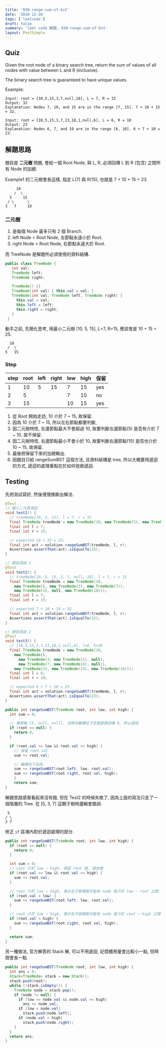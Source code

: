 ```yaml
---
title: '938-range-sum-of-bst'
date: '2018-12-26'
tags: ['leetcode']
draft: false
summary: 'leet code 解題, 938-range-sum-of-bst'
layout: PostSimple
---
```


<TOCInline toc={props.toc} asDisclosure />

## Quiz

Given the root node of a binary search tree, return the sum of values of all nodes with value between L and R (inclusive).

The binary search tree is guaranteed to have unique values.

Example:

```
Input: root = [10,5,15,3,7,null,18], L = 7, R = 15
Output: 32
Explanation: Nodes 7, 10, and 15 are in the range [7, 15]. 7 + 10 + 15 = 32.

Input: root = [10,5,15,3,7,13,18,1,null,6], L = 6, R = 10
Output: 23
Explanation: Nodes 6, 7, and 10 are in the range [6, 10]. 6 + 7 + 10 = 23.
```

## 解題思路

題目是 **二元樹** 問題, 會給一個 Root Node, 與 L, R, 必須回傳 L 到 R (包含) 之間所有 Node 的加總.

Example1 的二元樹會長這樣, 指定 L(7) 與 R(15), 也就是 7 + 10 + 15 = 23.

```
     10
    /  \
  5     15
 / \      \
3   7     18
```

### 二元樹

1. 是每個 Node 最多只有 2 個 Branch.
2. left Node < Root Node, 左節點永遠小於 Root.
3. right Node > Root Node, 右節點永遠大於 Root.

而 TreeNode 是解題所必須使用的資料結構.

```java:TreeNode.java
public class TreeNode {
   int val;
   TreeNode left;
   TreeNode right;

   TreeNode() {}
   TreeNode(int val) { this.val = val; }
   TreeNode(int val, TreeNode left, TreeNode right) {
     this.val = val;
     this.left = left;
     this.right = right;
   }
 }
```

動手之前, 先簡化思考, 用最小二元樹 [10, 5, 15], L=7, R=15, 應該會是 10 + 15 = 25.

```
  10
 /  \
5   15
```

### Step

| step | root | left | right | low | high | 保留 |
| ---- | ---- | ---- | ----- | --- | ---- | ---- |
| 1    | 10   | 5    | 15    | 7   | 15   | yes  |
| 2    | 5    |      |       | 7   | 10   | no   |
| 3    | 15   |      |       | 10  | 15   | yes  |

1. 從 Root 開始走訪, 10 介於 7 ~ 15, 故保留.
2. 因為 10 介於 7 ~ 15, 所以左右節點都要判斷,
3. 因二元樹特性, 左邊節點最大不會超過 10, 故要判斷左邊節點(5) 是否有介於 7 ~ 10, 故不保留.
4. 因二元樹特性, 右邊節點最小不會小於 10, 故要判斷右邊節點(15) 是否也介於 10 ~ 15, 故保留.
5. 最後把保留下來的加總輸出.
6. 因題目只給 rangeSumBST 這個方法, 且資料結構是 tree, 所以大概要用遞迴的方式, 遞迴的處理重點在於如何收斂遞迴.

## Testing

先把測試寫好, 然後慢慢推斷出解法.

```java:RangeSumBstTest.java
@Test
// 最小二元素測試
void test1() {
  // treeNode[10, 5, 15], l = 7, r = 15
  final TreeNode treeNode = new TreeNode(10, new TreeNode(5), new TreeNode(15));
  final int l = 7;
  final int r = 15;

  // expected 10 + 15 = 25;
  final int act = solution.rangeSumBST(treeNode, l, r);
  Assertions.assertThat(act).isEqualTo(25);
}

// 題目測試 1
@Test
void test2() {
  // treeNode[10, 5, 15, 3, 7, null, 18], l = 7, r = 15
  final TreeNode treeNode = new TreeNode(10,
    new TreeNode(5, new TreeNode(3), new TreeNode(7)),
    new TreeNode(15, null, new TreeNode(18)));
  final int l = 7;
  final int r = 15;

  // expected 7 + 10 + 15 = 32
  final int act = solution.rangeSumBST(treeNode, l, r);
  Assertions.assertThat(act).isEqualTo(32);
}

// 題目測試 2
@Test
void test3() {
  // [10,5,15,3,7,13,18,1,null,6], l=6, h=10
  final TreeNode treeNode = new TreeNode(10,
    new TreeNode(5,
      new TreeNode(3, new TreeNode(1), null),
      new TreeNode(7, new TreeNode(6), null)),
    new TreeNode(15, new TreeNode(13), new TreeNode(18)));
  final int l = 6;
  final int r = 10;

  // expected 6 + 7 + 10 = 23
  final int act = solution.rangeSumBST(treeNode, l, r);
  Assertions.assertThat(act).isEqualTo(23);
}
```

```java:RangeSumBst.java
public int rangeSumBST(TreeNode root, int low, int high) {
  int sum = 0;

  // 葉節點 [5, null, null], 沒辦法繼續往下走就直接回傳 0, 終止遞迴
  if (root == null) {
    return 0;
  }

  if (root.val >= low && root.val <= high) {
    // 保留 root.val
    sum += root.val;

    // 繼續往下走訪
    sum += rangeSumBST(root.left, low, root.val);
    sum += rangeSumBST(root.right, root.val, high);
    }
    return sum;
}
```

解題思路感覺看起來沒有錯, 但在 Test2 的時候失敗了, 因為上面的寫法只走了一個階層的 Tree. 在 [5, 3, 7] 這顆子樹時邏輯會錯誤.

```
 5
/ \
3 7
```

修正 `if` 區塊內對於遞迴處理的部分.

```java:RangeSumBst.java
public int rangeSumBST(TreeNode root, int low, int high) {
  if (root == null) {
    return 0;
  }

  int sum = 0;
  // root 介於 low ~ high, 保留 root 值, 做加總
  if (root.val >= low && root.val <= high) {
    sum += root.val;
  }

  // root 介於 low ~ high, 表示左子樹裡面可能有 node 是介於 low ~ root 之間
  if (root.val > low) {
    sum += rangeSumBST(root.left, low, root.val);
  }

  // root 介於 low ~ high, 表示右子樹裡面可能有 node 是介於 root ~ high 之間
  if (root.val < high) {
    sum += rangeSumBST(root.right, root.val, high);
  }

  return sum;
}
```

另一種做法, 官方解答的 Stack 解, 可以不用遞迴, 記憶體用量會比較小一點, 但時間會長一點.

```java
public int rangeSumBST(TreeNode root, int low, int high) {
  int ans = 0;
  Stack<TreeNode> stack = new Stack();
  stack.push(root);
  while (!stack.isEmpty()) {
    TreeNode node = stack.pop();
    if (node != null) {
      if (low <= node.val && node.val <= high)
        ans += node.val;
      if (low < node.val)
        stack.push(node.left);
      if (node.val < high)
        stack.push(node.right);
    }
  }
  return ans;
}
```
